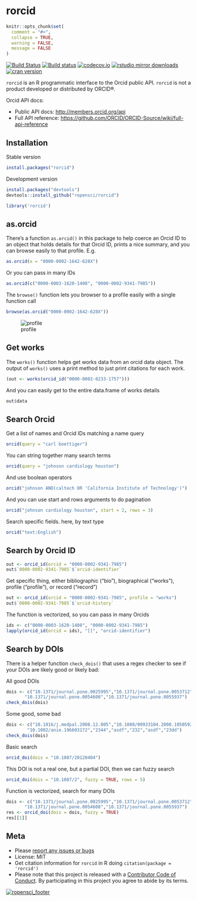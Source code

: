 rorcid
======

```r
knitr::opts_chunk$set(
  comment = "#>",
  collapse = TRUE,
  warning = FALSE,
  message = FALSE
)
```

[![Build Status](https://api.travis-ci.org/ropensci/rorcid.png)](https://travis-ci.org/ropensci/rorcid)
[![Build status](https://ci.appveyor.com/api/projects/status/29hanha8jfe4uen8/branch/master?svg=true)](https://ci.appveyor.com/project/sckott/rorcid/branch/master)
[![codecov.io](https://codecov.io/github/ropensci/rorcid/coverage.svg?branch=master)](https://codecov.io/github/ropensci/rorcid?branch=master)
[![rstudio mirror downloads](http://cranlogs.r-pkg.org/badges/rorcid?color=2ED968)](https://github.com/metacran/cranlogs.app)
[![cran version](http://www.r-pkg.org/badges/version/rorcid)](https://cran.r-project.org/package=rorcid)

`rorcid` is an R programmatic interface to the Orcid public API. `rorcid` is not a product developed or distributed by ORCID®.

Orcid API docs:

* Public API docs: <http://members.orcid.org/api>
* Full API reference: <https://github.com/ORCID/ORCID-Source/wiki/full-api-reference>

## Installation

Stable version

```r
install.packages("rorcid")
```

Development version

```r
install.packages("devtools")
devtools::install_github("ropensci/rorcid")
```

```r
library('rorcid')
```

## as.orcid

There's a function `as.orcid()` in this package to help coerce an Orcid ID to an object that holds details for that Orcid ID, prints a nice summary, and you can browse easily to that profile. E.g.

```r
as.orcid(x = "0000-0002-1642-628X")
```

Or you can pass in many IDs

```r
as.orcid(c("0000-0003-1620-1408", "0000-0002-9341-7985"))
```

The `browse()` function lets you browser to a profile easily with a single function call

```r
browse(as.orcid("0000-0002-1642-628X"))
```

![profile](http://f.cl.ly/items/3d1o0k1X3R1U110C0u1u/Screen%20Shot%202015-02-10%20at%207.21.57%20PM.png)

## Get works

The `works()` function helps get works data from an orcid data object. The output of `works()` uses a print method to just print citations for each work.

```r
(out <- works(orcid_id("0000-0002-0233-1757")))
```

And you can easily get to the entire data.frame of works details

```r
out$data
```

## Search Orcid

Get a list of names and Orcid IDs matching a name query

```r
orcid(query = "carl boettiger")
```

You can string together many search terms

```r
orcid(query = "johnson cardiology houston")
```

And use boolean operators

```r
orcid("johnson AND(caltech OR 'California Institute of Technology')")
```

And you can use start and rows arguments to do pagination

```r
orcid("johnson cardiology houston", start = 2, rows = 3)
```

Search specific fields. here, by text type

```r
orcid("text:English")
```

## Search by Orcid ID

```r
out <- orcid_id(orcid = "0000-0002-9341-7985")
out$`0000-0002-9341-7985`$`orcid-identifier`
```

Get specific thing, either bibliographic ("bio"), biographical ("works"), profile ("profile"), or record ("record")

```r
out <- orcid_id(orcid = "0000-0002-9341-7985", profile = "works")
out$`0000-0002-9341-7985`$`orcid-history`
```

The function is vectorized, so you can pass in many Orcids

```r
ids <- c("0000-0003-1620-1408", "0000-0002-9341-7985")
lapply(orcid_id(orcid = ids), "[[", "orcid-identifier")
```

## Search by DOIs

There is a helper function `check_dois()` that uses a regex checker to see if your DOIs are likely good or likely bad:

All good DOIs

```r
dois <- c("10.1371/journal.pone.0025995","10.1371/journal.pone.0053712",
       "10.1371/journal.pone.0054608","10.1371/journal.pone.0055937")
check_dois(dois)
```

Some good, some bad

```r
dois <- c("10.1016/j.medpal.2008.12.005","10.1080/00933104.2000.10505926","10.1037/a0024480",
        "10.1002/anie.196603172","2344","asdf","232","asdf","23dd")
check_dois(dois)
```

Basic search

```r
orcid_doi(dois = "10.1087/20120404")
```

This DOI is not a real one, but a partial DOI, then we can fuzzy search

```r
orcid_doi(dois = "10.1087/2", fuzzy = TRUE, rows = 5)
```

Function is vectorized, search for many DOIs

```r
dois <- c("10.1371/journal.pone.0025995","10.1371/journal.pone.0053712",
       "10.1371/journal.pone.0054608","10.1371/journal.pone.0055937")
res <- orcid_doi(dois = dois, fuzzy = TRUE)
res[[1]]
```

## Meta

* Please [report any issues or bugs](https://github.com/ropensci/rorcid/issues)
* License: MIT
* Get citation information for `rorcid` in R doing `citation(package = 'rorcid')`
* Please note that this project is released with a [Contributor Code of Conduct](CONDUCT.md). By participating in this project you agree to abide by its terms.

[![ropensci_footer](http://ropensci.org/public_images/github_footer.png)](http://ropensci.org)
